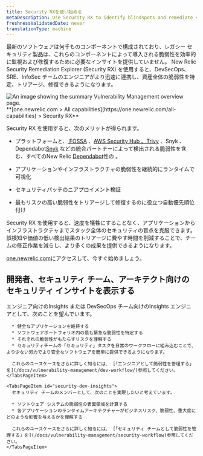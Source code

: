 ```yaml
---
title: Security RXを使い始める
metaDescription: Use Security RX to identify blindspots and remediate vulnerabilities.
freshnessValidatedDate: never
translationType: machine
---
```


最新のソフトウェアは何千ものコンポーネントで構成されており、レガシー セキュリティ製品は、これらのコンポーネントによって導入される脆弱性を効率的に監視および修復するために必要なインサイトを提供していません。 New Relic Security Remediation Explorer (Security RX) を使用すると、DevSecOps、SRE、InfoSec チームのエンジニアがより迅速に連携し、資産全体の脆弱性を特定、トリアージ、修復できるようになります。

<img title="Vulnerability Management overview" alt="An image showing the summary Vulnerability Management overview page." src="/images/security_screenshot-full_security-overview.webp" />

<figcaption>
  <DNT>
    **[one.newrelic.com &gt; All capabilities](https://one.newrelic.com/all-capabilities) &gt; Security RX**
  </DNT>
</figcaption>

Security RX を使用すると、次のメリットが得られます。

* プラットフォームと、[ FOSSA](docs/vulnerability-management/integrations/fossa/) 、[AWS Security Hub](docs/vulnerability-management/integrations/aws/)[ 、Trivy](/docs/vulnerability-management/integrations/trivy) 、Snyk 、 Dependabot[Snyk](docs/vulnerability-management/integrations/snyk/) などの統合パートナーによって検出される脆弱性を含む、すべてのNew Relic [Dependabot](install/vm/)性の 。

* アプリケーションやインフラストラクチャの脆弱性を継続的にランタイムで可視化

* セキュリティパッチのニアプロイメント検証

* 最もリスクの高い脆弱性をトリアージして修復するのに役立つ自動優先順位付け

Security RX を使用すると、速度を犠牲にすることなく、アプリケーションからインフラストラクチャまでスタック全体のセキュリティの盲点を克服できます。 誤検知や価値の低い検出結果のトリアージに費やす時間を削減することで、チームの修正作業を減らし、より多くの成果を提供できるようになります。

[one.newrelic.com](https://one.newrelic.com/vulnerability-management)にアクセスして、今すぐ始めましょう。

## 開発者、セキュリティ チーム、アーキテクト向けのセキュリティ インサイトを表示する

<Tabs>
  <TabsBar>
    <TabsBarItem id="developer-insights">エンジニア向けのInsights</TabsBarItem> <TabsBarItem id="security-dev-insights">または DevSecOps チーム向けのInsights</TabsBarItem>
  </TabsBar>

  <TabsPages>
    <TabsPageItem id="developer-insights">
      エンジニアとして、次のことを望んでいます。

      * 健全なアプリケーションを維持する
      * ソフトウェアポートフォリオ内の最も緊急な脆弱性を特定する
      * それぞれの脆弱性がもたらすリスクを理解する
      * セキュリティチームの「セキュリティ」タスクを日常のワークフローに組み込むことで、より少ない労力でより安全なソフトウェアを簡単に提供できるようになります。

      これらのユースケースをさらに詳しく知るには、 [「エンジニアとして脆弱性を管理する」を](/docs/vulnerability-management/dev-workflow/)参照してください。
    </TabsPageItem>

    <TabsPageItem id="security-dev-insights">
      セキュリティ チームのメンバーとして、次のことを実現したいと考えています。

      * ソフトウェア システムの脆弱性の表面領域を計算する
      * 各アプリケーションのランタイムアーキテクチャーがビジネスリスク、脆弱性、重大度にどのような影響を与えるかを理解する

      これらのユースケースをさらに詳しく知るには、 [「セキュリティ チームとして脆弱性を管理する」を](/docs/vulnerability-management/security-workflow)参照してください。
    </TabsPageItem>
  </TabsPages>
</Tabs>